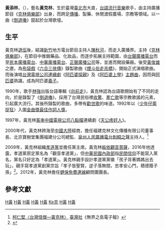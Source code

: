 '''黃添林'''，（{{bd|1947年|2月7日|catIdx=Y黃}}），藝名'''黃克林'''，生於臺灣[[臺北市|臺北市]]大直，[[台語流行音樂|台語流行音樂]]歌手，由主持廣播節目《[[克林俱樂部|克林俱樂部]]》出身，而跨足[[傳播|傳播]]、製藥、休閒渡假農場、宗教等領域。以一曲《[[倒退嚕|倒退嚕]]》竄起於台灣歌壇。

== 生平 ==
黃克林[[退伍|退伍]]後，結識[[新竹|新竹]]地方電台節目主持人[[陳秋河|陳秋河]]，而走入廣播界。主持《[[克林俱樂部|克林俱樂部]]》，在節目中推銷藥品、化妝品，而逐步拓展主持範圍，由[[台聲廣播電台|台聲廣播電台]]而至[[民本廣播電台|民本廣播電台]]、[[中華廣播電台|中華廣播電台]]、[[正聲廣播公司|正聲廣播公司]]等，並進而開設藥廠。後受[[黃俊雄|黃俊雄]]之邀，為[[布袋戲|布袋戲]]《[[六合三俠傳|六合三俠傳]]》錄製歌曲《[[煙斗伯走吊橋|煙斗伯走吊橋]]》，開始正式演唱歌曲。而後演唱[[台灣電視公司|台灣電視公司]][[連續劇|連續劇]]《[[阿匹婆探親|阿匹婆探親]]》及《[[阿匹婆上學|阿匹婆上學]]》[[主題曲|主題曲]]，因而與[[阿匹婆|阿匹婆]]熟識，成為阿匹婆[[義子|義子]]。

1990年，歌手[[林強_(1964年)|林強]]出版台語專輯《[[向前走|向前走]]》，黃克林認為台語歌開始有了不同的走向，於是錄製了《[[倒退嚕|倒退嚕]]》，採用了台灣民俗裡[[收驚|收驚]]、[[牽亡歌|牽亡歌]]等宗教歌謠的元素，引起廣大流行。其後所錄製的歌曲，多帶有[[勸世歌|勸世歌]]的味道。1992年以〈[[少年仔甭捉狂|少年仔甭捉狂]]〉入圍[[金曲獎|金曲獎]][[最佳作詞人獎_(金曲獎)|最佳作詞人獎]]。

1997年，黃克林[[客串|客串]][[中國電視公司|中國電視公司]][[八點檔|八點檔]]連續劇《[[天公疼好人|天公疼好人]]》。

2000年代，黃克林跨海至[[中國大陸|中國大陸]]經商，擔任福建克林文化傳播有限公司董事長、北京寶樹堂集團福建分公司總監、[[泉州人民廣播電台|泉州人民廣播電台]][[刺桐之聲|刺桐之聲]]主持人。<ref>[[柯仁堅|柯仁堅]][http://www.twnorth.org.tw/joomla/index.php?option=com_content&view=article&id=1075:-070420&catid=65:2007&Itemid=105 〈台灣怪傑—黃克林〉]{{dead link|date=2018年5月 |bot=InternetArchiveBot |fix-attempted=yes }} [[臺灣社|臺灣社]]《無界之島電子報》</ref>

2009年，黃克林組織[[孝道黨|孝道黨]]並擔任黨主席。黃克林[[皈依|皈依]][[觀音菩薩|觀音菩薩]]，2016年他透露，孝道黨原定黨名為「觀音孝道黨」，但[[中華民國內政部|中華民國內政部]]指[[民間信仰|民間信仰]]不能寫入黨名，黨名只好定為「孝道黨」。黃克林親手設計孝道黨黨徽「孩子背著媽媽出去玩」，親手寫孝道黨創黨宗旨「孝子皆聖賢，逆子落無間，忠孝安心門，積德蔭子孫」<ref>{{Cite web|url=https://www.mirrormedia.mg/story/20161202pol003/|author=陳怡靜|language=zh-tw|title=【鏡相人間】我們都是黨主席 台灣奇特政黨掌門人|publisher=[[鏡週刊|鏡週刊]]|date=2016-12-05|accessdate=2018-09-05|quote=|archive-date=2019-05-10|archive-url=https://web.archive.org/web/20190510102358/https://www.mirrormedia.mg/story/20161202pol003|dead-url=no}}</ref>。2012年，黃克林擔任[[健保免費連線|健保免費連線]]顧問團團長。

==參考文獻==
<div class="references-small">
<references></references>
</div>

[[Category:台灣男歌手|H黃]]
[[Category:台语男歌手|H黃]]
[[Category:台灣廣播主持人|H黃]]
[[Category:台灣創作歌手|H黃]]
[[Category:新竹市人|H黃]]
[[Category:黄姓|Ke克]]
[[Category:臺灣政治人物|H黃]]
[[Category:藝人出身的政治人物|H黃]]